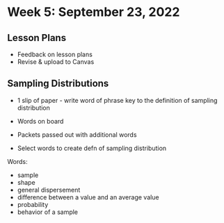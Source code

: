 # Week 5: September 23, 2022


## Lesson Plans
- Feedback on lesson plans
- Revise & upload to Canvas


## Sampling Distributions

- 1 slip of paper - write word of phrase key to the definition of sampling distribution

- Words on board

- Packets passed out with additional words

- Select words to create defn of sampling distribution

Words:

- sample
- shape
- general dispersement
- difference between a value and an average value
- probability
- behavior of a sample

\clearpage
\vspace*{1in}
\clearpage
